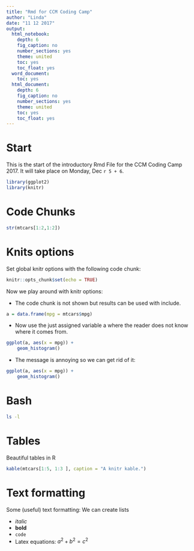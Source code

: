 ```yaml
---
title: "Rmd for CCM Coding Camp"
author: "Linda"
date: "11 12 2017"
output:
  html_notebook:
    depth: 6
    fig_caption: no
    number_sections: yes
    theme: united
    toc: yes
    toc_float: yes
  word_document:
    toc: yes
  html_document:
    depth: 6
    fig_caption: no
    number_sections: yes
    theme: united
    toc: yes
    toc_float: yes
---
```


# Start

This is the start of the introductory Rmd File for the CCM Coding Camp 2017. It will take place on Monday, Dec `r 5 + 6`.

```r
library(ggplot2)
library(knitr)
```

# Code Chunks

```r
str(mtcars[1:2,1:2])
```

# Knits options

Set global knitr options with the following code chunk:

```r
knitr::opts_chunk$set(echo = TRUE)
```

Now we play around with knitr options:

* The code chunk is not shown but results can be used with include.

```r
a = data.frame(mpg = mtcars$mpg)
```

* Now use the just assigned variable a where the reader does not know where it comes from.

```r
ggplot(a, aes(x = mpg)) +
    geom_histogram()
```

* The message is annoying so we can get rid of it:

```r
ggplot(a, aes(x = mpg)) +
    geom_histogram()
```

# Bash

```bash
ls -l
```

# Tables

Beautiful tables in R

```r
kable(mtcars[1:5, 1:3 ], caption = "A knitr kable.")
```

# Text formatting

Some (useful) text formatting: We can create lists

- *italic*
- **bold**
- `code`
- Latex equations: $a^2 + b^2 = c^2$


